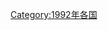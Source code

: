 {{Year by category
|m=1
|c=9
|d=9
|y=2
|cat=各国灾难
|sortkey=*
|parent=各年各国灾难
|subcat=1992年灾难
}}
[[Category:1992年各国|Category:1992年各国]]